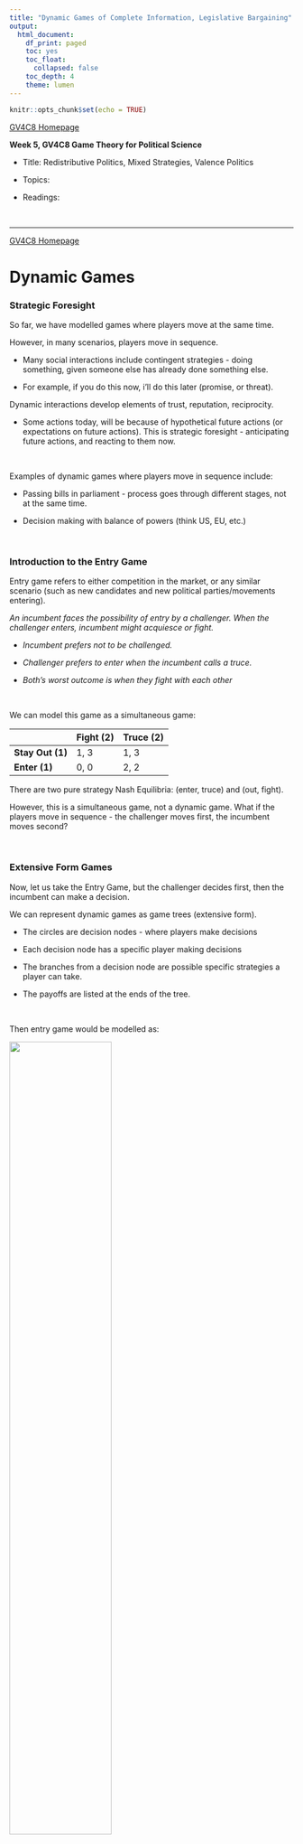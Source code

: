 ```yaml
---
title: "Dynamic Games of Complete Information, Legislative Bargaining"
output:
  html_document:
    df_print: paged
    toc: yes
    toc_float:
      collapsed: false
    toc_depth: 4
    theme: lumen
---
```


```r
knitr::opts_chunk$set(echo = TRUE)
```

```{=html}
<style>
  body .main-container {
    max-width: 1100px;
    font-size: 12pt;
  }
</style>
```
[GV4C8 Homepage](https://kevinli03.github.io/notes/#GV4C8_Game_Theory)

**Week 5, GV4C8 Game Theory for Political Science**

-   Title: Redistributive Politics, Mixed Strategies, Valence Politics

-   Topics:

-   Readings:

<br />

------------------------------------------------------------------------

[GV4C8 Homepage](https://kevinli03.github.io/notes/#GV4C8_Game_Theory)

# Dynamic Games

### Strategic Foresight

So far, we have modelled games where players move at the same time.

However, in many scenarios, players move in sequence.

-   Many social interactions include contingent strategies - doing something, given someone else has already done something else.

-   For example, if you do this now, i'll do this later (promise, or threat).

Dynamic interactions develop elements of trust, reputation, reciprocity.

-   Some actions today, will be because of hypothetical future actions (or expectations on future actions). This is strategic foresight - anticipating future actions, and reacting to them now.

<br />

Examples of dynamic games where players move in sequence include:

-   Passing bills in parliament - process goes through different stages, not at the same time.

-   Decision making with balance of powers (think US, EU, etc.)

<br />

### Introduction to the Entry Game

Entry game refers to either competition in the market, or any similar scenario (such as new candidates and new political parties/movements entering).

*An incumbent faces the possibility of entry by a challenger. When the challenger enters, incumbent might acquiesce or fight.*

-   *Incumbent prefers not to be challenged.*

-   *Challenger prefers to enter when the incumbent calls a truce.*

-   *Both’s worst outcome is when they fight with each other*

<br />

We can model this game as a simultaneous game:

|                  | Fight (2) | Truce (2) |
|------------------|-----------|-----------|
| **Stay Out (1)** | 1, 3      | 1, 3      |
| **Enter (1)**    | 0, 0      | 2, 2      |

There are two pure strategy Nash Equilibria: (enter, truce) and (out, fight).

However, this is a simultaneous game, not a dynamic game. What if the players move in sequence - the challenger moves first, the incumbent moves second?

<br />

### Extensive Form Games

Now, let us take the Entry Game, but the challenger decides first, then the incumbent can make a decision.

We can represent dynamic games as game trees (extensive form).

-   The circles are decision nodes - where players make decisions

-   Each decision node has a specific player making decisions

-   The branches from a decision node are possible specific strategies a player can take.

-   The payoffs are listed at the ends of the tree.

<br />

Then entry game would be modelled as:

![](figure5.1.png){width="60%"}

<br />

A strategy is a comprehensive plan of action

-   What to do at each node the player has in the tree (basically, a plan for every possible scenario).

-   This is even the true for unlikely decision nodes that are unlikely to be met.

<br />

Alternative way to describe extensive form games.

<br />

### Issues of Nash Equilibrium

The extensive form of the entry game is:

![](figure5.1.png){width="60%"}

Consider the following strategy profile: Incumbent fights, challenger stays out.

-   Is this a Nash Equilibrium? Yes - no profitable deviation.

-   Incumbent does not have a profitable deviation to truce, since they both get (1,3) outcome given the challenger sticks to his strategy out.

-   Challenger does not have a profitable deviation either - since if he defects to enter, the outcome will become (enter, fight), reducing his payoff from 1 to 0.

<br />

However, there is an issue with this nash equilibrium

-   Challenger only does not have a profitable deviation to enter, if incumbent sticks with fight.

-   However, that "threat" is not credible - after all, if the challenger plays enter, the incumbent gets a higher payoff with truce. Since players are rational, they will go for truce here.

-   Thus, if the challenger plays enter and the incumbent will rationally play truce, then the payoff of the challenger is 2, thus there is a profitable deviation to enter!

We will illustrate this issue with Nash Equilibria in a later section.

<br />

### Finding Nash Equilibrium

Let us take the following game: Conservative congress proposes a budget, progressive president needs to approve or veto a budget.

![](figure5.2.png){width="60%"}

<br />

To find the Nash Equilibrium of this dynamic game, we can write this in matrix form.

-   However, things are a little more complicated?

-   What are the strategies for each player in the matrix?

Strategies of the players are as follows:

-   Congress has two strategies: S and L

-   However, the president has 4 strategies in the form (Strategy when player 1 plays small, strategy when player 1 plays large): (A, A), (A, R), (R, A), (R, R).

-   Why is this? Remember, a strategy is a full plan of action. The president has two decision nodes - when congress plays small, and when congress plays large. Thus, each strategy profile needs a plan of action for each node - thus why each strategy has two actions.

<br />

Thus, our normal form is:

|               | A, A  | A, R  | R, A  | R, R |
|---------------|-------|-------|-------|------|
| **Small (1)** | 10, 2 | 10, 2 | 2, 1  | 2, 1 |
| **Large (1)** | 5, 10 | 0, 0  | 5, 10 | 0, 0 |

And thus, Nash Equilibrium (calculated normally) are:

|               | A, A          | A, R          | R, A          | R, R     |
|---------------|---------------|---------------|---------------|----------|
| **Small (1)** | **10**, **2** | **10**, **2** | 2, 1          | **2**, 1 |
| **Large (1)** | 5, **10**     | 0, 0          | **5**, **10** | 0, 0     |

<br />

Thus, the Nash Equilibrium are:

-   (Small, [A,A]): Which essentially means if congress plays small, president plays approve, so payoff (10, 2)

-   (Small, [A, R]): Which essentially means if congress plays small, president plays approve, so payoff (10, 2)

-   (Large, [R, A]: Which essentially means if congress plays large, president plays approve, so payoff (5, 10)

<br />

------------------------------------------------------------------------

[GV4C8 Homepage](https://kevinli03.github.io/notes/#GV4C8_Game_Theory)

# Subgame Perfect Nash Equilibrium

### Problems of Nash Equilibrium

The Nash Equilibrium of the congress/president game is:

-   (Small, [A,A]): Which essentially means if congress plays small, president plays approve, so payoff (10, 2)

-   (Small, [A, R]): Which essentially means if congress plays small, president plays approve, so payoff (10, 2)

-   (Large, [R, A]: Which essentially means if congress plays large, president plays approve, so payoff (5, 10)

<br />

If we look at the 1st and 2nd nash equilibrium, the president will reject a small budget.

-   However, the president would be better off approving a small budget than rejecting it.

-   Thus, this is an incredible threat (as we introduced earlier), since the president is rational and would not ever choose reject given the congress chooses small budget.

Thus, the first two Nash Equilibrium may not be actually feasible if players are rational.

<br />

As shown above, some Nash Equilibrium in Dynamic games are not plausible due to incredible threats.

This is because actions at nodes not reached by equilibrium play do not affect payoffs.

-   However, clearly, as we have shown, they affect best responses.

<br />

### Subgame Perfect Nash Equilibrium

A Subgame Perfect Nash Equilibrium of an extensive game, is a strategy profile, such that players act optimally in all nodes of the game, regardless if the nodes are reached in equilibrium.

-   Basically, players should act optimally everywhere, even on nodes not on the equilibrium path.

All subgame perfect Nash equilibrium are Nash Equilibrium, but, not all Nash Equilibrium are subgame perfect.

We can find Subgame Perfect Nash Equilibrium with Backwards Induction.

<br />

### Backwards Induction

In a extensive game, the last player determines the final outcome (since no one moves after them).

-   So the last player to move just looks at the strategies available to them, and chooses the highest payoff.

-   Then, we can move one stage forwards to the second to last player. This player can anticipate the optimal action of the last player, so they know what plausible outcomes are still possible, and can choose to maximise their payoff.

-   And so on, until we reach the first player.

<br />

Take this following game:

![](figure5.3.png){width="60%"}

Let us start with the last player (player 2), who will determine the outcome:

-   In the top node for player 2, playing B gives them a higher payoff of 10 compared to 6. So, they will play B for the top node

-   In the bottom node for player 2, playing A gives them a higher payoff of 2 compared to 0. So, they will play A for the bottom node.

-   The other strategies (A for the top node, B for the bottom node), can be eliminated, since we know player 2 will never play them.

<br />

Now, let us move forwards to player 1:

-   We know that if player 1 plays A, player 2 will play B (as we established in the last stage). That is a payoff of 2

-   We know that if player 1 plays B, player A plays A. That is a payoff of 10.

-   Thus, player 1 playing B (since we know player 2 will play A in this scenario), has a higher payoff of 10 than when player 1 plays A (outcome payoff 2).

<br />

------------------------------------------------------------------------

[GV4C8 Homepage](https://kevinli03.github.io/notes/#GV4C8_Game_Theory)

# Legislative Bargaining

### Introduction

Riker argues that the outcomes of politics are not just institutions and tastes, but also political skills and artistry of those who manipulate agendas, generate false issues, etc.

-   Ex. wedge issues pushed by one party to try to split another party.

For example, adding amendments to bills depends on what you believe what people who progress with the bill will do with this (such as president to veto).

<br />

### Legislative Bargaining Game

There will be 3 parts of this game:

-   Gatekeeper: a player who has monopoly power on proposing legislation to the legislature (such as prime minister, committee, speaker, seniority, etc.).

    -   Gatekeeper will have a single-peaked preferences, with ideal policy at position $x_c$.

-   Status quo policy is at position $x_0$. If the new policy is not passed, then this policy is implemented (reversion point)

-   Legislators: with single peaked preferences, and decide by majority rule. We only need to worry about the preferred policy of the median voter $x_m$ (because of the downsian model).

<br />

We will analyse four scenarios:

1.  No change to status quo $x_0$.
2.  Majority rule in legislative prevails $x_m$.
3.  Gatekeeper with proposal power, no amendments allows (closed rule)
4.  Gatekeeper with proposal power, amendments allowed (open rule)

<br />

### No Change to Status Quo

The status quo will be $x_0$. If we keep the status quo, then the outcome will still be $x_0$.

-   Let us define status quo as $x$, outcome policy position is $y$

Thus, we can graph this on a graph with the function $y=x$, since the outcome is the same as the outcome.

<br />

### Majority Rule in Legislature

The status quo will be $x_0$. If we just go by majority rule (no gatekeeper), the outcome will always be the median voter position $x_m$.

Thus, we can graph this on a graph with the function $y=x_m$, as the outcome is always the median voter, no matter the status quo.

<br />

### Committee with Closed Rule

The game will be as follows:

1.  Committee allows legislation or not. If they do not, outcome is status quo $x_0$. If they do allow, they can propose any policy position $\tilde{x}$ on the specturm.
2.  Committee makes a 'take it or leave it offer' to the legislative chamber - no amendments.
3.  Legislative chamber votes accept or reject. Let us assume if they are indifferent, they will accept. Since the median voter is pivotal, we focus on the median voter's decision to accept or reject. If they accept, we get the committee's proposed $\tilde{x}$, and if they reject, we get the status quo $x_0$

<br />

We can model the extensive form of the game as follows:

![](figure5.4.png){width="60%"}

Let us do backwards induction:

-   Median voter only accepts proposals that she prefers $\tilde{x}$ over status quo $x_0$. We can define all $\tilde{x}$ which she prefers over $x_0$ with the set $P_m (X_0) = \forall \tilde{x}, \space s.t. \space \tilde{x} \succsim x_0$. By common sense and given $x_m < x_c$ (since policy has to be closer to $x_m$ than $x_0$, $P_m(X_0) = \{\tilde{x} \in \mathbb{R}: x_0 ≤ \tilde{x} ≤ x*\}$, where $x^* = x_m + (x_m - x_0)$. Reverse signs for the opposite condition.

-   Committee chooses $\tilde{x}$ in the set of $\tilde{x}$ that will be accepted (in set $P_m (X_0)$ ).

-   Committee only allows legislation, if it prefers any $\tilde{x} \in P_m(X_0)$ over the status quo $x_0$.

<br />

There outcomes can be modelled as:

![](figure5.5.png){width="50%"}

Why?

-   Gridlock is because the status quo is between $x_m$ and $x_c$. That means the median voter will always $x_0 \succ x_c$. Thus, the committee cannot get their preferred policy, and will refuse to allow legislation.

-   If the status quo is higher than $x_c$, the median voter will $x_c \succ x_0$ , so the legislator can propose their preferred policy and it will be accepted.

-   If the status quo is less than $x_m$, the median voter will accept anything between $x_0$ and $x_m + (x_m - x_0)$. Thus, the committee will choose $x_m + (x_m - x_0)$, which is closest to $x_c$.

-   If status quo is significantly less than $x_m$ such that it is further from $x_m$ than $x_c$, then the median voter would $x_c \succ x_0$, so $x_c$ will be adopted.

<br />

### Committee with Open Rule

Now, the game is as follows:

1.  Committee allows legislation or not
2.  Committee offers a proposal that can be amended.
3.  Legislative amends proposal
4.  Legislative accepts or rejects (if indifferent, accept)

The game is as diagrammed:

![](figure5.6.png){width="70%"}

<br />

We know that the amendment proposal will always result in $x_m$, since the median voter is the 50th percentile vote.

Thus, the committee will only allow legislation when they $x_m \succsim x_0$

It seems that this benefits the median voter. But actually, this is worse - because the committee will be much more selective in allowing legislation.

<br />

The outcomes are as follows:

![](figure5.7.png){width="50%"}

Why?

-   In the middle, between $x_m$ and the right side, are the scenarios when the committee $x_0 \succsim x_m$. Thus, gridlock, not allowing legislation, maintaining $x_0$.

-   If $x_0$ is further left than $x_m$, the committee $x_m \succsim x_0$. Thus, the committee allows legislation and $x_m$ is adopted.

-   If the status quo $x_0$ is too far right, $x_c$ will $x_m \succsim x_0$, thus the committee allows legislation and $x_m$ is adopted.

Thus, only two possible outcomes: $x_0$ and $x_m$, which means open rule actually reduces "legislative freedom" compared to closed rule.

<br />

### Expanding the Game

We can expand this game by adding many features.

For example, take this game:

1.  Congress votes on a bill (median voter pivotal)
2.  Filibuster occurs (3/5th percentile voter pivotal to end filibuster).
3.  President can veto (president is pivotal voter)
4.  Congress can override veto (2/3rd percentile voter pivotal).

<br />
